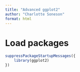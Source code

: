 ```yaml
---
title: "Advanced ggplot2"
author: "Charlotte Soneson"
format: html
---
```


# Load packages

```r
suppressPackageStartupMessages({
    library(ggplot2)
})
```

